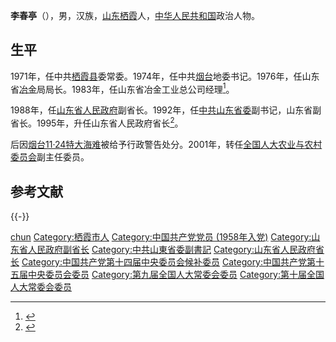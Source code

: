 '''李春亭'''（{{bd|1936年|10月|catIdx=L李}}），男，汉族，[[山东|山东]][[棲霞市|栖霞]]人，[[中华人民共和国|中华人民共和国]]政治人物。

== 生平 ==
1971年，任中共[[栖霞县|栖霞县]]委常委。1974年，任中共[[烟台|烟台]]地委书记。1976年，任山东省[[冶金|冶金]]局局长。1983年，任山东省冶金工业总公司经理<ref>{{cite web|title=李春亭|url=http://www.sd.xinhuanet.com/sdsq/2003-03/10/content_297526.htm|publisher=新华网|accessdate=2012-03-03|deadurl=yes|archiveurl=https://web.archive.org/web/20120509013345/http://www.sd.xinhuanet.com/sdsq/2003-03/10/content_297526.htm|archivedate=2012-05-09}}</ref>。

1988年，任[[山东省人民政府|山东省人民政府]]副省长。1992年，任[[中共山东省委|中共山东省委]]副书记，山东省副省长。1995年，升任山东省人民政府省长<ref>{{cite web|title=张高丽被提名山东省长候选人 李春亭另有任用|url=http://news.sina.com.cn/c/2001-12-06/413919.html|publisher=新浪网|accessdate=2012-03-03|archive-date=2019-08-28|archive-url=https://web.archive.org/web/20190828054111/http://news.sina.com.cn/c/2001-12-06/413919.html|dead-url=no}}</ref>。

后因[[烟台11·24特大海难|烟台11·24特大海难]]被给予行政警告处分。2001年，转任[[全国人大农业与农村委员会|全国人大农业与农村委员会]]副主任委员。

== 参考文献 ==
{{reflist}}

{{-}}
{{start box}}
{{s-gov|prc}}
{{s-before|[[赵志浩|赵志浩]]}}
{{s-title|[[山东省人民政府|山东省人民政府]][[山东行政长官列表|省长]]|1995年2月－2001年12月}}
{{s-after|[[张高丽|张高丽]]}}
{{end box}}
{{中国政治人物小作品}}
{{中华人民共和国山东省正职领导人|nocat}}
{{山东行政长官}}

{{Authority control}}
{{DEFAULTSORT:li chunting}}
[[Category:李姓|chun]]
[[Category:栖霞市人|Category:栖霞市人]]
[[Category:中国共产党党员_(1958年入党)|Category:中国共产党党员 (1958年入党)]]
[[Category:山东省人民政府副省长|Category:山东省人民政府副省长]]
[[Category:中共山東省委副書記|Category:中共山東省委副書記]]
[[Category:山东省人民政府省长|Category:山东省人民政府省长]]
[[Category:中国共产党第十四届中央委员会候补委员|Category:中国共产党第十四届中央委员会候补委员]]
[[Category:中国共产党第十五届中央委员会委员|Category:中国共产党第十五届中央委员会委员]]
[[Category:第九届全国人大常委会委员|Category:第九届全国人大常委会委员]]
[[Category:第十届全国人大常委会委员|Category:第十届全国人大常委会委员]]
